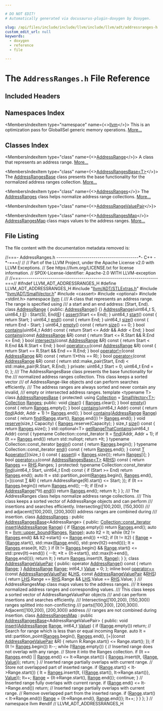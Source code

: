 ```yaml
---

# DO NOT EDIT!
# Automatically generated via docusaurus-plugin-doxygen by Doxygen.

slug: /api/files/include/include/llvm/include/llvm/adt/addressranges-h
custom_edit_url: null
keywords:
  - doxygen
  - reference
  - file

---
```





# The `AddressRanges.h` File Reference

<DoxygenPage pluginConfig={pluginConfig}>



## Included Headers

<IncludesList>
<IncludesListItem
  filePath="llvm/ADT/STLExtras.h"
  permalink="/docs/api/files/include/include/llvm/include/llvm/adt/stlextras-h"
  isLocal="true" />
<IncludesListItem
  filePath="llvm/ADT/SmallVector.h"
  permalink="/docs/api/files/include/include/llvm/include/llvm/adt/smallvector-h"
  isLocal="true" />
<IncludesListItem
  filePath="cassert"
  permalink=""
  isLocal="false" />
<IncludesListItem
  filePath="optional"
  permalink=""
  isLocal="false" />
<IncludesListItem
  filePath="stdint.h"
  permalink=""
  isLocal="false" />
</IncludesList>

## Namespaces Index

<MembersIndex>

<MembersIndexItem
  type="namespace"
  name={<><a href="/docs/api/namespaces/llvm">llvm</a></>}>
This is an optimization pass for GlobalISel generic memory operations. <a href="/docs/api/namespaces/llvm/#details">More...</a>
</MembersIndexItem>

</MembersIndex>

## Classes Index

<MembersIndex>

<MembersIndexItem
  type="class"
  name={<><a href="/docs/api/classes/llvm/addressrange">AddressRange</a></>}>
A class that represents an address range. <a href="/docs/api/classes/llvm/addressrange/#details">More...</a>
</MembersIndexItem>

<MembersIndexItem
  type="class"
  name={<><a href="/docs/api/classes/llvm/addressrangesbase">AddressRangesBase&lt;T&gt;</a></>}>
The <a href="/docs/api/classes/llvm/addressrangesbase">AddressRangesBase</a> class presents the base functionality for the normalized address ranges collection. <a href="/docs/api/classes/llvm/addressrangesbase/#details">More...</a>
</MembersIndexItem>

<MembersIndexItem
  type="class"
  name={<><a href="/docs/api/classes/llvm/addressranges">AddressRanges</a></>}>
The <a href="/docs/api/classes/llvm/addressranges">AddressRanges</a> class helps normalize address range collections. <a href="/docs/api/classes/llvm/addressranges/#details">More...</a>
</MembersIndexItem>

<MembersIndexItem
  type="class"
  name={<><a href="/docs/api/classes/llvm/addressrangevaluepair">AddressRangeValuePair</a></>}>
</MembersIndexItem>

<MembersIndexItem
  type="class"
  name={<><a href="/docs/api/classes/llvm/addressrangesmap">AddressRangesMap</a></>}>
<a href="/docs/api/classes/llvm/addressrangesmap">AddressRangesMap</a> class maps values to the address ranges. <a href="/docs/api/classes/llvm/addressrangesmap/#details">More...</a>
</MembersIndexItem>

</MembersIndex>


## File Listing

The file content with the documentation metadata removed is:

<ProgramListing>

<Link id="l00001" /><CodeLine lineNumber="1"><span class="doxyHighlightComment">//===- AddressRanges.h ------------------------------------------&#42;- C++ -&#42;-===//</span></CodeLine>
<Link id="l00002" /><CodeLine lineNumber="2"><span class="doxyHighlightComment">//</span></CodeLine>
<Link id="l00003" /><CodeLine lineNumber="3"><span class="doxyHighlightComment">// Part of the LLVM Project, under the Apache License v2.0 with LLVM Exceptions.</span></CodeLine>
<Link id="l00004" /><CodeLine lineNumber="4"><span class="doxyHighlightComment">// See https://llvm.org/LICENSE.txt for license information.</span></CodeLine>
<Link id="l00005" /><CodeLine lineNumber="5"><span class="doxyHighlightComment">// SPDX-License-Identifier: Apache-2.0 WITH LLVM-exception</span></CodeLine>
<Link id="l00006" /><CodeLine lineNumber="6"><span class="doxyHighlightComment">//</span></CodeLine>
<Link id="l00007" /><CodeLine lineNumber="7"><span class="doxyHighlightComment">//===----------------------------------------------------------------------===//</span></CodeLine>
<Link id="l00008" /><CodeLine lineNumber="8"></CodeLine>
<Link id="l00009" /><CodeLine lineNumber="9"><span class="doxyHighlightPreprocessor">#ifndef LLVM&#95;ADT&#95;ADDRESSRANGES&#95;H</span></CodeLine>
<Link id="l00010" /><CodeLine lineNumber="10"><span class="doxyHighlightPreprocessor">#define LLVM&#95;ADT&#95;ADDRESSRANGES&#95;H</span></CodeLine>
<Link id="l00011" /><CodeLine lineNumber="11"></CodeLine>
<Link id="l00012" /><CodeLine lineNumber="12"><span class="doxyHighlightPreprocessor">#include &quot;<a href="/docs/api/files/include/include/llvm/include/llvm/adt/stlextras-h">llvm/ADT/STLExtras.h</a>&quot;</span></CodeLine>
<Link id="l00013" /><CodeLine lineNumber="13"><span class="doxyHighlightPreprocessor">#include &quot;<a href="/docs/api/files/include/include/llvm/include/llvm/adt/smallvector-h">llvm/ADT/SmallVector.h</a>&quot;</span></CodeLine>
<Link id="l00014" /><CodeLine lineNumber="14"><span class="doxyHighlightPreprocessor">#include &lt;cassert&gt;</span></CodeLine>
<Link id="l00015" /><CodeLine lineNumber="15"><span class="doxyHighlightPreprocessor">#include &lt;optional&gt;</span></CodeLine>
<Link id="l00016" /><CodeLine lineNumber="16"><span class="doxyHighlightPreprocessor">#include &lt;stdint.h&gt;</span></CodeLine>
<Link id="l00017" /><CodeLine lineNumber="17"></CodeLine>
<Link id="l00018" /><CodeLine lineNumber="18" lineLink="/docs/api/namespaces/llvm"><span class="doxyHighlightKeyword">namespace </span><span class="doxyHighlight"><a href="/docs/api/namespaces/llvm">llvm</a> &#123;</span></CodeLine>
<Link id="l00019" /><CodeLine lineNumber="19"></CodeLine>
<Link id="l00020" /><CodeLine lineNumber="20"><span class="doxyHighlightComment">/// A class that represents an address range. The range is specified using</span></CodeLine>
<Link id="l00021" /><CodeLine lineNumber="21"><span class="doxyHighlightComment">/// a start and an end address: &#91;Start, End).</span></CodeLine>
<Link id="l00022" /><CodeLine lineNumber="22" lineLink="/docs/api/classes/llvm/addressrange"><span class="doxyHighlightKeyword">class </span><span class="doxyHighlight"><a href="/docs/api/classes/llvm/addressrange/#aa1e793cf0bc671a9c0684e7660886f16">AddressRange</a> &#123;</span></CodeLine>
<Link id="l00023" /><CodeLine lineNumber="23"><span class="doxyHighlightKeyword">public</span><span class="doxyHighlight">:</span></CodeLine>
<Link id="l00024" /><CodeLine lineNumber="24" lineLink="/docs/api/classes/llvm/addressrange/#aa1e793cf0bc671a9c0684e7660886f16"><span class="doxyHighlight">  <a href="/docs/api/classes/llvm/addressrange/#aa1e793cf0bc671a9c0684e7660886f16">AddressRange</a>() &#123;&#125;</span></CodeLine>
<Link id="l00025" /><CodeLine lineNumber="25" lineLink="/docs/api/classes/llvm/addressrange/#a36a669ae9c2ca03798f636416ca40058"><span class="doxyHighlight">  <a href="/docs/api/classes/llvm/addressrange/#a36a669ae9c2ca03798f636416ca40058">AddressRange</a>(uint64&#95;t S, uint64&#95;t <a href="/docs/api/files/lib/lib/ir/builtingcs-cpp/#abb2b3a60ccc38a28239e19a1646e0c8a">E</a>) : Start(S), End(<a href="/docs/api/files/lib/lib/ir/builtingcs-cpp/#abb2b3a60ccc38a28239e19a1646e0c8a">E</a>) &#123;</span></CodeLine>
<Link id="l00026" /><CodeLine lineNumber="26"><span class="doxyHighlight">    <a href="/docs/api/files/lib/lib/target/lib/target/amdgpu/silowercontrolflow-cpp/#a4868c5d81c5ccc98c47aeab6244346a0">assert</a>(Start &lt;= End);</span></CodeLine>
<Link id="l00027" /><CodeLine lineNumber="27"><span class="doxyHighlight">  &#125;</span></CodeLine>
<Link id="l00028" /><CodeLine lineNumber="28" lineLink="/docs/api/classes/llvm/addressrange/#a37ab39927de3ceda2cd6766243b516b9"><span class="doxyHighlight">  uint64&#95;t <a href="/docs/api/classes/llvm/addressrange/#a37ab39927de3ceda2cd6766243b516b9">start</a>()</span><span class="doxyHighlightKeyword"> const </span><span class="doxyHighlight">&#123; </span><span class="doxyHighlightKeywordFlow">return</span><span class="doxyHighlight"> Start; &#125;</span></CodeLine>
<Link id="l00029" /><CodeLine lineNumber="29" lineLink="/docs/api/classes/llvm/addressrange/#a8569782fc5fce87556b3761438d990d9"><span class="doxyHighlight">  uint64&#95;t <a href="/docs/api/classes/llvm/addressrange/#a8569782fc5fce87556b3761438d990d9">end</a>()</span><span class="doxyHighlightKeyword"> const </span><span class="doxyHighlight">&#123; </span><span class="doxyHighlightKeywordFlow">return</span><span class="doxyHighlight"> End; &#125;</span></CodeLine>
<Link id="l00030" /><CodeLine lineNumber="30" lineLink="/docs/api/classes/llvm/addressrange/#afe148fdaacb37330c6cfb734abbf610a"><span class="doxyHighlight">  uint64&#95;t <a href="/docs/api/classes/llvm/addressrange/#afe148fdaacb37330c6cfb734abbf610a">size</a>()</span><span class="doxyHighlightKeyword"> const </span><span class="doxyHighlight">&#123; </span><span class="doxyHighlightKeywordFlow">return</span><span class="doxyHighlight"> End - Start; &#125;</span></CodeLine>
<Link id="l00031" /><CodeLine lineNumber="31" lineLink="/docs/api/classes/llvm/addressrange/#a77c8a74e8893a8b1492978f612e2acf6"><span class="doxyHighlight">  uint64&#95;t <a href="/docs/api/classes/llvm/addressrange/#a77c8a74e8893a8b1492978f612e2acf6">empty</a>()</span><span class="doxyHighlightKeyword"> const </span><span class="doxyHighlight">&#123; </span><span class="doxyHighlightKeywordFlow">return</span><span class="doxyHighlight"> <a href="/docs/api/classes/llvm/addressrange/#afe148fdaacb37330c6cfb734abbf610a">size</a>() == 0; &#125;</span></CodeLine>
<Link id="l00032" /><CodeLine lineNumber="32" lineLink="/docs/api/classes/llvm/addressrange/#accce80061bb85f65b4223c49d91216a0"><span class="doxyHighlight">  </span><span class="doxyHighlightKeywordType">bool</span><span class="doxyHighlight"> <a href="/docs/api/classes/llvm/addressrange/#accce80061bb85f65b4223c49d91216a0">contains</a>(uint64&#95;t Addr)</span><span class="doxyHighlightKeyword"> const </span><span class="doxyHighlight">&#123; </span><span class="doxyHighlightKeywordFlow">return</span><span class="doxyHighlight"> Start &lt;= Addr &amp;&amp; Addr &lt; End; &#125;</span></CodeLine>
<Link id="l00033" /><CodeLine lineNumber="33" lineLink="/docs/api/classes/llvm/addressrange/#a95a8d92d0624d42d9682525b0adaaa50"><span class="doxyHighlight">  </span><span class="doxyHighlightKeywordType">bool</span><span class="doxyHighlight"> <a href="/docs/api/classes/llvm/addressrange/#a95a8d92d0624d42d9682525b0adaaa50">contains</a>(</span><span class="doxyHighlightKeyword">const</span><span class="doxyHighlight"> <a href="/docs/api/classes/llvm/addressrange/#aa1e793cf0bc671a9c0684e7660886f16">AddressRange</a> &amp;R)</span><span class="doxyHighlightKeyword"> const </span><span class="doxyHighlight">&#123;</span></CodeLine>
<Link id="l00034" /><CodeLine lineNumber="34"><span class="doxyHighlight">    </span><span class="doxyHighlightKeywordFlow">return</span><span class="doxyHighlight"> Start &lt;= R.Start &amp;&amp; R.End &lt;= End;</span></CodeLine>
<Link id="l00035" /><CodeLine lineNumber="35"><span class="doxyHighlight">  &#125;</span></CodeLine>
<Link id="l00036" /><CodeLine lineNumber="36" lineLink="/docs/api/classes/llvm/addressrange/#a978098dc4eb29f90b3e9cbbf09d2c42a"><span class="doxyHighlight">  </span><span class="doxyHighlightKeywordType">bool</span><span class="doxyHighlight"> <a href="/docs/api/classes/llvm/addressrange/#a978098dc4eb29f90b3e9cbbf09d2c42a">intersects</a>(</span><span class="doxyHighlightKeyword">const</span><span class="doxyHighlight"> <a href="/docs/api/classes/llvm/addressrange/#aa1e793cf0bc671a9c0684e7660886f16">AddressRange</a> &amp;R)</span><span class="doxyHighlightKeyword"> const </span><span class="doxyHighlight">&#123;</span></CodeLine>
<Link id="l00037" /><CodeLine lineNumber="37"><span class="doxyHighlight">    </span><span class="doxyHighlightKeywordFlow">return</span><span class="doxyHighlight"> Start &lt; R.End &amp;&amp; R.Start &lt; End;</span></CodeLine>
<Link id="l00038" /><CodeLine lineNumber="38"><span class="doxyHighlight">  &#125;</span></CodeLine>
<Link id="l00039" /><CodeLine lineNumber="39" lineLink="/docs/api/classes/llvm/addressrange/#aedc89b8d56cebe945e12dd0564f31d9a"><span class="doxyHighlight">  </span><span class="doxyHighlightKeywordType">bool</span><span class="doxyHighlight"> <a href="/docs/api/classes/llvm/addressrange/#aedc89b8d56cebe945e12dd0564f31d9a">operator==</a>(</span><span class="doxyHighlightKeyword">const</span><span class="doxyHighlight"> <a href="/docs/api/classes/llvm/addressrange/#aa1e793cf0bc671a9c0684e7660886f16">AddressRange</a> &amp;R)</span><span class="doxyHighlightKeyword"> const </span><span class="doxyHighlight">&#123;</span></CodeLine>
<Link id="l00040" /><CodeLine lineNumber="40"><span class="doxyHighlight">    </span><span class="doxyHighlightKeywordFlow">return</span><span class="doxyHighlight"> Start == R.Start &amp;&amp; End == R.End;</span></CodeLine>
<Link id="l00041" /><CodeLine lineNumber="41"><span class="doxyHighlight">  &#125;</span></CodeLine>
<Link id="l00042" /><CodeLine lineNumber="42" lineLink="/docs/api/classes/llvm/addressrange/#a9e12fe66be743377bdbe6f2f0fbd45f7"><span class="doxyHighlight">  </span><span class="doxyHighlightKeywordType">bool</span><span class="doxyHighlight"> <a href="/docs/api/classes/llvm/addressrange/#a9e12fe66be743377bdbe6f2f0fbd45f7">operator!=</a>(</span><span class="doxyHighlightKeyword">const</span><span class="doxyHighlight"> <a href="/docs/api/classes/llvm/addressrange/#aa1e793cf0bc671a9c0684e7660886f16">AddressRange</a> &amp;R)</span><span class="doxyHighlightKeyword"> const </span><span class="doxyHighlight">&#123; </span><span class="doxyHighlightKeywordFlow">return</span><span class="doxyHighlight"> !(&#42;</span><span class="doxyHighlightKeyword">this</span><span class="doxyHighlight"> == R); &#125;</span></CodeLine>
<Link id="l00043" /><CodeLine lineNumber="43" lineLink="/docs/api/classes/llvm/addressrange/#a5ab62757af8f929a1b5a08f82db6eb7b"><span class="doxyHighlight">  </span><span class="doxyHighlightKeywordType">bool</span><span class="doxyHighlight"> <a href="/docs/api/classes/llvm/addressrange/#a5ab62757af8f929a1b5a08f82db6eb7b">operator&lt;</a>(</span><span class="doxyHighlightKeyword">const</span><span class="doxyHighlight"> <a href="/docs/api/classes/llvm/addressrange/#aa1e793cf0bc671a9c0684e7660886f16">AddressRange</a> &amp;R)</span><span class="doxyHighlightKeyword"> const </span><span class="doxyHighlight">&#123;</span></CodeLine>
<Link id="l00044" /><CodeLine lineNumber="44"><span class="doxyHighlight">    </span><span class="doxyHighlightKeywordFlow">return</span><span class="doxyHighlight"> std::make&#95;pair(Start, End) &lt; std::make&#95;pair(R.Start, R.End);</span></CodeLine>
<Link id="l00045" /><CodeLine lineNumber="45"><span class="doxyHighlight">  &#125;</span></CodeLine>
<Link id="l00046" /><CodeLine lineNumber="46"></CodeLine>
<Link id="l00047" /><CodeLine lineNumber="47"><span class="doxyHighlightKeyword">private</span><span class="doxyHighlight">:</span></CodeLine>
<Link id="l00048" /><CodeLine lineNumber="48"><span class="doxyHighlight">  uint64&#95;t Start = 0;</span></CodeLine>
<Link id="l00049" /><CodeLine lineNumber="49"><span class="doxyHighlight">  uint64&#95;t End = 0;</span></CodeLine>
<Link id="l00050" /><CodeLine lineNumber="50"><span class="doxyHighlight">&#125;;</span></CodeLine>
<Link id="l00051" /><CodeLine lineNumber="51"></CodeLine>
<Link id="l00052" /><CodeLine lineNumber="52"><span class="doxyHighlightComment">/// The AddressRangesBase class presents the base functionality for the</span></CodeLine>
<Link id="l00053" /><CodeLine lineNumber="53"><span class="doxyHighlightComment">/// normalized address ranges collection. This class keeps a sorted vector</span></CodeLine>
<Link id="l00054" /><CodeLine lineNumber="54"><span class="doxyHighlightComment">/// of AddressRange-like objects and can perform searches efficiently.</span></CodeLine>
<Link id="l00055" /><CodeLine lineNumber="55"><span class="doxyHighlightComment">/// The address ranges are always sorted and never contain any invalid,</span></CodeLine>
<Link id="l00056" /><CodeLine lineNumber="56"><span class="doxyHighlightComment">/// empty or intersected address ranges.</span></CodeLine>
<Link id="l00057" /><CodeLine lineNumber="57"></CodeLine>
<Link id="l00058" /><CodeLine lineNumber="58" lineLink="/docs/api/classes/llvm/addressrangesbase"><span class="doxyHighlightKeyword">template</span><span class="doxyHighlight"> &lt;</span><span class="doxyHighlightKeyword">typename</span><span class="doxyHighlight"> T&gt; </span><span class="doxyHighlightKeyword">class </span><span class="doxyHighlight"><a href="/docs/api/classes/llvm/addressrangesbase">AddressRangesBase</a> &#123;</span></CodeLine>
<Link id="l00059" /><CodeLine lineNumber="59"><span class="doxyHighlightKeyword">protected</span><span class="doxyHighlight">:</span></CodeLine>
<Link id="l00060" /><CodeLine lineNumber="60" lineLink="/docs/api/classes/llvm/addressrangesbase/#a6fb3cf5477e75da6c988fa87c5a92b4c"><span class="doxyHighlight">  </span><span class="doxyHighlightKeyword">using </span><span class="doxyHighlight"><a href="/docs/api/classes/llvm/addressrangesbase/#a6fb3cf5477e75da6c988fa87c5a92b4c">Collection</a> = <a href="/docs/api/classes/llvm/smallvector">SmallVector&lt;T&gt;</a>;</span></CodeLine>
<Link id="l00061" /><CodeLine lineNumber="61" lineLink="/docs/api/classes/llvm/addressrangesbase/#a684c16e5f330278b24651bdd96ae172f"><span class="doxyHighlight">  <a href="/docs/api/classes/llvm/addressrangesbase/#a6fb3cf5477e75da6c988fa87c5a92b4c">Collection</a> <a href="/docs/api/classes/llvm/addressrangesbase/#a684c16e5f330278b24651bdd96ae172f">Ranges</a>;</span></CodeLine>
<Link id="l00062" /><CodeLine lineNumber="62"></CodeLine>
<Link id="l00063" /><CodeLine lineNumber="63"><span class="doxyHighlightKeyword">public</span><span class="doxyHighlight">:</span></CodeLine>
<Link id="l00064" /><CodeLine lineNumber="64" lineLink="/docs/api/classes/llvm/addressrangesbase/#a6c2b308fa3c8edb139d87739d5d670a5"><span class="doxyHighlight">  </span><span class="doxyHighlightKeywordType">void</span><span class="doxyHighlight"> <a href="/docs/api/classes/llvm/addressrangesbase/#a6c2b308fa3c8edb139d87739d5d670a5">clear</a>() &#123; <a href="/docs/api/classes/llvm/addressrangesbase/#a684c16e5f330278b24651bdd96ae172f">Ranges</a>.clear(); &#125;</span></CodeLine>
<Link id="l00065" /><CodeLine lineNumber="65" lineLink="/docs/api/classes/llvm/addressrangesbase/#abfc30f77bef6a72f6fc39a3d3d3b9b63"><span class="doxyHighlight">  </span><span class="doxyHighlightKeywordType">bool</span><span class="doxyHighlight"> <a href="/docs/api/classes/llvm/addressrangesbase/#abfc30f77bef6a72f6fc39a3d3d3b9b63">empty</a>()</span><span class="doxyHighlightKeyword"> const </span><span class="doxyHighlight">&#123; </span><span class="doxyHighlightKeywordFlow">return</span><span class="doxyHighlight"> <a href="/docs/api/classes/llvm/addressrangesbase/#a684c16e5f330278b24651bdd96ae172f">Ranges</a>.empty(); &#125;</span></CodeLine>
<Link id="l00066" /><CodeLine lineNumber="66" lineLink="/docs/api/classes/llvm/addressrangesbase/#a3f7dc6877a2e9502fe7c51b9aef7ce6f"><span class="doxyHighlight">  </span><span class="doxyHighlightKeywordType">bool</span><span class="doxyHighlight"> <a href="/docs/api/classes/llvm/addressrangesbase/#a3f7dc6877a2e9502fe7c51b9aef7ce6f">contains</a>(uint64&#95;t Addr)</span><span class="doxyHighlightKeyword"> const </span><span class="doxyHighlight">&#123;</span></CodeLine>
<Link id="l00067" /><CodeLine lineNumber="67"><span class="doxyHighlight">    </span><span class="doxyHighlightKeywordFlow">return</span><span class="doxyHighlight"> <a href="/docs/api/classes/llvm/addressrangesbase/#a76d0d4da8f92c8c423bae6abdbd417bf">find</a>(Addr, Addr + 1) != <a href="/docs/api/classes/llvm/addressrangesbase/#a684c16e5f330278b24651bdd96ae172f">Ranges</a>.end();</span></CodeLine>
<Link id="l00068" /><CodeLine lineNumber="68"><span class="doxyHighlight">  &#125;</span></CodeLine>
<Link id="l00069" /><CodeLine lineNumber="69" lineLink="/docs/api/classes/llvm/addressrangesbase/#ad13ee3edc9e7ee34df1e1eb20cd9ea3b"><span class="doxyHighlight">  </span><span class="doxyHighlightKeywordType">bool</span><span class="doxyHighlight"> <a href="/docs/api/classes/llvm/addressrangesbase/#ad13ee3edc9e7ee34df1e1eb20cd9ea3b">contains</a>(<a href="/docs/api/classes/llvm/addressrange">AddressRange</a> <a href="/docs/api/files/lib/lib/target/lib/target/nvptx/nvvmintrrange-cpp/#a34bd74317e3f04bfc4318c2d1a470877">Range</a>)</span><span class="doxyHighlightKeyword"> const </span><span class="doxyHighlight">&#123;</span></CodeLine>
<Link id="l00070" /><CodeLine lineNumber="70"><span class="doxyHighlight">    </span><span class="doxyHighlightKeywordFlow">return</span><span class="doxyHighlight"> <a href="/docs/api/classes/llvm/addressrangesbase/#a76d0d4da8f92c8c423bae6abdbd417bf">find</a>(<a href="/docs/api/files/lib/lib/target/lib/target/nvptx/nvvmintrrange-cpp/#a34bd74317e3f04bfc4318c2d1a470877">Range</a>.start(), <a href="/docs/api/files/lib/lib/target/lib/target/nvptx/nvvmintrrange-cpp/#a34bd74317e3f04bfc4318c2d1a470877">Range</a>.end()) != <a href="/docs/api/classes/llvm/addressrangesbase/#a684c16e5f330278b24651bdd96ae172f">Ranges</a>.end();</span></CodeLine>
<Link id="l00071" /><CodeLine lineNumber="71"><span class="doxyHighlight">  &#125;</span></CodeLine>
<Link id="l00072" /><CodeLine lineNumber="72" lineLink="/docs/api/classes/llvm/addressrangesbase/#a255e3188ae1aedd31cb9891a8583f6f3"><span class="doxyHighlight">  </span><span class="doxyHighlightKeywordType">void</span><span class="doxyHighlight"> <a href="/docs/api/classes/llvm/addressrangesbase/#a255e3188ae1aedd31cb9891a8583f6f3">reserve</a>(</span><span class="doxyHighlightKeywordType">size&#95;t</span><span class="doxyHighlight"> Capacity) &#123; <a href="/docs/api/classes/llvm/addressrangesbase/#a684c16e5f330278b24651bdd96ae172f">Ranges</a>.reserve(Capacity); &#125;</span></CodeLine>
<Link id="l00073" /><CodeLine lineNumber="73" lineLink="/docs/api/classes/llvm/addressrangesbase/#af2086278ec5619ea74bad03206627f23"><span class="doxyHighlight">  </span><span class="doxyHighlightKeywordType">size&#95;t</span><span class="doxyHighlight"> <a href="/docs/api/classes/llvm/addressrangesbase/#af2086278ec5619ea74bad03206627f23">size</a>()</span><span class="doxyHighlightKeyword"> const </span><span class="doxyHighlight">&#123; </span><span class="doxyHighlightKeywordFlow">return</span><span class="doxyHighlight"> <a href="/docs/api/classes/llvm/addressrangesbase/#a684c16e5f330278b24651bdd96ae172f">Ranges</a>.size(); &#125;</span></CodeLine>
<Link id="l00074" /><CodeLine lineNumber="74"></CodeLine>
<Link id="l00075" /><CodeLine lineNumber="75" lineLink="/docs/api/classes/llvm/addressrangesbase/#a98c9746510478a6bf94369316794e1ea"><span class="doxyHighlight">  std::optional&lt;T&gt; <a href="/docs/api/classes/llvm/addressrangesbase/#a98c9746510478a6bf94369316794e1ea">getRangeThatContains</a>(uint64&#95;t Addr)</span><span class="doxyHighlightKeyword"> const </span><span class="doxyHighlight">&#123;</span></CodeLine>
<Link id="l00076" /><CodeLine lineNumber="76"><span class="doxyHighlight">    </span><span class="doxyHighlightKeyword">typename</span><span class="doxyHighlight"> Collection::const&#95;iterator It = <a href="/docs/api/classes/llvm/addressrangesbase/#a76d0d4da8f92c8c423bae6abdbd417bf">find</a>(Addr, Addr + 1);</span></CodeLine>
<Link id="l00077" /><CodeLine lineNumber="77"><span class="doxyHighlight">    </span><span class="doxyHighlightKeywordFlow">if</span><span class="doxyHighlight"> (It == <a href="/docs/api/classes/llvm/addressrangesbase/#a684c16e5f330278b24651bdd96ae172f">Ranges</a>.end())</span></CodeLine>
<Link id="l00078" /><CodeLine lineNumber="78"><span class="doxyHighlight">      </span><span class="doxyHighlightKeywordFlow">return</span><span class="doxyHighlight"> std::nullopt;</span></CodeLine>
<Link id="l00079" /><CodeLine lineNumber="79"></CodeLine>
<Link id="l00080" /><CodeLine lineNumber="80"><span class="doxyHighlight">    </span><span class="doxyHighlightKeywordFlow">return</span><span class="doxyHighlight"> &#42;It;</span></CodeLine>
<Link id="l00081" /><CodeLine lineNumber="81"><span class="doxyHighlight">  &#125;</span></CodeLine>
<Link id="l00082" /><CodeLine lineNumber="82"></CodeLine>
<Link id="l00083" /><CodeLine lineNumber="83" lineLink="/docs/api/classes/llvm/addressrangesbase/#ae192c3957dce8b86e3e9c881b04426ee"><span class="doxyHighlight">  </span><span class="doxyHighlightKeyword">typename</span><span class="doxyHighlight"> Collection::const&#95;iterator <a href="/docs/api/classes/llvm/addressrangesbase/#ae192c3957dce8b86e3e9c881b04426ee">begin</a>()</span><span class="doxyHighlightKeyword"> const </span><span class="doxyHighlight">&#123; </span><span class="doxyHighlightKeywordFlow">return</span><span class="doxyHighlight"> <a href="/docs/api/classes/llvm/addressrangesbase/#a684c16e5f330278b24651bdd96ae172f">Ranges</a>.begin(); &#125;</span></CodeLine>
<Link id="l00084" /><CodeLine lineNumber="84" lineLink="/docs/api/classes/llvm/addressrangesbase/#adf932d4ddadfde5194bf775efa1348f4"><span class="doxyHighlight">  </span><span class="doxyHighlightKeyword">typename</span><span class="doxyHighlight"> Collection::const&#95;iterator <a href="/docs/api/classes/llvm/addressrangesbase/#adf932d4ddadfde5194bf775efa1348f4">end</a>()</span><span class="doxyHighlightKeyword"> const </span><span class="doxyHighlight">&#123; </span><span class="doxyHighlightKeywordFlow">return</span><span class="doxyHighlight"> <a href="/docs/api/classes/llvm/addressrangesbase/#a684c16e5f330278b24651bdd96ae172f">Ranges</a>.end(); &#125;</span></CodeLine>
<Link id="l00085" /><CodeLine lineNumber="85"></CodeLine>
<Link id="l00086" /><CodeLine lineNumber="86" lineLink="/docs/api/classes/llvm/addressrangesbase/#a10709aea3866b9af3b946e3b0f2cd756"><span class="doxyHighlight">  </span><span class="doxyHighlightKeyword">const</span><span class="doxyHighlight"> <a href="/docs/api/files/lib/lib/target/lib/target/mips/mips16isellowering-cpp/#a0acb682b8260ab1c60b918599864e2e5">T</a> &amp;<a href="/docs/api/classes/llvm/addressrangesbase/#a10709aea3866b9af3b946e3b0f2cd756">operator&#91;&#93;</a>(</span><span class="doxyHighlightKeywordType">size&#95;t</span><span class="doxyHighlight"> i)</span><span class="doxyHighlightKeyword"> const </span><span class="doxyHighlight">&#123;</span></CodeLine>
<Link id="l00087" /><CodeLine lineNumber="87"><span class="doxyHighlight">    <a href="/docs/api/files/lib/lib/target/lib/target/amdgpu/silowercontrolflow-cpp/#a4868c5d81c5ccc98c47aeab6244346a0">assert</a>(i &lt; <a href="/docs/api/classes/llvm/addressrangesbase/#a684c16e5f330278b24651bdd96ae172f">Ranges</a>.size());</span></CodeLine>
<Link id="l00088" /><CodeLine lineNumber="88"><span class="doxyHighlight">    </span><span class="doxyHighlightKeywordFlow">return</span><span class="doxyHighlight"> <a href="/docs/api/classes/llvm/addressrangesbase/#a684c16e5f330278b24651bdd96ae172f">Ranges</a>&#91;i&#93;;</span></CodeLine>
<Link id="l00089" /><CodeLine lineNumber="89"><span class="doxyHighlight">  &#125;</span></CodeLine>
<Link id="l00090" /><CodeLine lineNumber="90"></CodeLine>
<Link id="l00091" /><CodeLine lineNumber="91" lineLink="/docs/api/classes/llvm/addressrangesbase/#a63192c0006519daa36a88936986ffd75"><span class="doxyHighlight">  </span><span class="doxyHighlightKeywordType">bool</span><span class="doxyHighlight"> <a href="/docs/api/classes/llvm/addressrangesbase/#a63192c0006519daa36a88936986ffd75">operator==</a>(</span><span class="doxyHighlightKeyword">const</span><span class="doxyHighlight"> <a href="/docs/api/classes/llvm/addressrangesbase">AddressRangesBase&lt;T&gt;</a> &amp;<a href="/docs/api/files/lib/lib/target/lib/target/x86/x86partialreduction-cpp/#a87b8bfbbe9d8f7146d7f20a5fb42efd0">RHS</a>)</span><span class="doxyHighlightKeyword"> const </span><span class="doxyHighlight">&#123;</span></CodeLine>
<Link id="l00092" /><CodeLine lineNumber="92"><span class="doxyHighlight">    </span><span class="doxyHighlightKeywordFlow">return</span><span class="doxyHighlight"> <a href="/docs/api/classes/llvm/addressrangesbase/#a684c16e5f330278b24651bdd96ae172f">Ranges</a> == <a href="/docs/api/files/lib/lib/target/lib/target/x86/x86partialreduction-cpp/#a87b8bfbbe9d8f7146d7f20a5fb42efd0">RHS</a>.Ranges;</span></CodeLine>
<Link id="l00093" /><CodeLine lineNumber="93"><span class="doxyHighlight">  &#125;</span></CodeLine>
<Link id="l00094" /><CodeLine lineNumber="94"></CodeLine>
<Link id="l00095" /><CodeLine lineNumber="95"><span class="doxyHighlightKeyword">protected</span><span class="doxyHighlight">:</span></CodeLine>
<Link id="l00096" /><CodeLine lineNumber="96" lineLink="/docs/api/classes/llvm/addressrangesbase/#a76d0d4da8f92c8c423bae6abdbd417bf"><span class="doxyHighlight">  </span><span class="doxyHighlightKeyword">typename</span><span class="doxyHighlight"> Collection::const&#95;iterator <a href="/docs/api/classes/llvm/addressrangesbase/#a76d0d4da8f92c8c423bae6abdbd417bf">find</a>(uint64&#95;t Start, uint64&#95;t End)</span><span class="doxyHighlightKeyword"> const </span><span class="doxyHighlight">&#123;</span></CodeLine>
<Link id="l00097" /><CodeLine lineNumber="97"><span class="doxyHighlight">    </span><span class="doxyHighlightKeywordFlow">if</span><span class="doxyHighlight"> (Start &gt;= End)</span></CodeLine>
<Link id="l00098" /><CodeLine lineNumber="98"><span class="doxyHighlight">      </span><span class="doxyHighlightKeywordFlow">return</span><span class="doxyHighlight"> <a href="/docs/api/classes/llvm/addressrangesbase/#a684c16e5f330278b24651bdd96ae172f">Ranges</a>.end();</span></CodeLine>
<Link id="l00099" /><CodeLine lineNumber="99"></CodeLine>
<Link id="l00100" /><CodeLine lineNumber="100"><span class="doxyHighlight">    </span><span class="doxyHighlightKeyword">auto</span><span class="doxyHighlight"> It =</span></CodeLine>
<Link id="l00101" /><CodeLine lineNumber="101"><span class="doxyHighlight">        std::partition&#95;point(<a href="/docs/api/classes/llvm/addressrangesbase/#a684c16e5f330278b24651bdd96ae172f">Ranges</a>.begin(), <a href="/docs/api/classes/llvm/addressrangesbase/#a684c16e5f330278b24651bdd96ae172f">Ranges</a>.end(), &#91;=&#93;(</span><span class="doxyHighlightKeyword">const</span><span class="doxyHighlight"> <a href="/docs/api/files/lib/lib/target/lib/target/mips/mips16isellowering-cpp/#a0acb682b8260ab1c60b918599864e2e5">T</a> &amp;R) &#123;</span></CodeLine>
<Link id="l00102" /><CodeLine lineNumber="102"><span class="doxyHighlight">          return AddressRange(R).start() &lt;= Start;</span></CodeLine>
<Link id="l00103" /><CodeLine lineNumber="103"><span class="doxyHighlight">        &#125;);</span></CodeLine>
<Link id="l00104" /><CodeLine lineNumber="104"></CodeLine>
<Link id="l00105" /><CodeLine lineNumber="105"><span class="doxyHighlight">    </span><span class="doxyHighlightKeywordFlow">if</span><span class="doxyHighlight"> (It == <a href="/docs/api/classes/llvm/addressrangesbase/#a684c16e5f330278b24651bdd96ae172f">Ranges</a>.begin())</span></CodeLine>
<Link id="l00106" /><CodeLine lineNumber="106"><span class="doxyHighlight">      </span><span class="doxyHighlightKeywordFlow">return</span><span class="doxyHighlight"> <a href="/docs/api/classes/llvm/addressrangesbase/#a684c16e5f330278b24651bdd96ae172f">Ranges</a>.end();</span></CodeLine>
<Link id="l00107" /><CodeLine lineNumber="107"></CodeLine>
<Link id="l00108" /><CodeLine lineNumber="108"><span class="doxyHighlight">    --It;</span></CodeLine>
<Link id="l00109" /><CodeLine lineNumber="109"><span class="doxyHighlight">    </span><span class="doxyHighlightKeywordFlow">if</span><span class="doxyHighlight"> (End &gt; <a href="/docs/api/classes/llvm/addressrange">AddressRange</a>(&#42;It).<a href="/docs/api/classes/llvm/addressrange/#a8569782fc5fce87556b3761438d990d9">end</a>())</span></CodeLine>
<Link id="l00110" /><CodeLine lineNumber="110"><span class="doxyHighlight">      </span><span class="doxyHighlightKeywordFlow">return</span><span class="doxyHighlight"> <a href="/docs/api/classes/llvm/addressrangesbase/#a684c16e5f330278b24651bdd96ae172f">Ranges</a>.end();</span></CodeLine>
<Link id="l00111" /><CodeLine lineNumber="111"></CodeLine>
<Link id="l00112" /><CodeLine lineNumber="112"><span class="doxyHighlight">    </span><span class="doxyHighlightKeywordFlow">return</span><span class="doxyHighlight"> It;</span></CodeLine>
<Link id="l00113" /><CodeLine lineNumber="113"><span class="doxyHighlight">  &#125;</span></CodeLine>
<Link id="l00114" /><CodeLine lineNumber="114"><span class="doxyHighlight">&#125;;</span></CodeLine>
<Link id="l00115" /><CodeLine lineNumber="115"></CodeLine>
<Link id="l00116" /><CodeLine lineNumber="116"><span class="doxyHighlightComment">/// The AddressRanges class helps normalize address range collections.</span></CodeLine>
<Link id="l00117" /><CodeLine lineNumber="117"><span class="doxyHighlightComment">/// This class keeps a sorted vector of AddressRange objects and can perform</span></CodeLine>
<Link id="l00118" /><CodeLine lineNumber="118"><span class="doxyHighlightComment">/// insertions and searches efficiently. Intersecting(&#91;100,200), &#91;150,300))</span></CodeLine>
<Link id="l00119" /><CodeLine lineNumber="119"><span class="doxyHighlightComment">/// and adjacent(&#91;100,200), &#91;200,300)) address ranges are combined during</span></CodeLine>
<Link id="l00120" /><CodeLine lineNumber="120"><span class="doxyHighlightComment">/// insertion.</span></CodeLine>
<Link id="l00121" /><CodeLine lineNumber="121" lineLink="/docs/api/classes/llvm/addressranges"><span class="doxyHighlightKeyword">class </span><span class="doxyHighlight"><a href="/docs/api/classes/llvm/addressranges">AddressRanges</a> : </span><span class="doxyHighlightKeyword">public</span><span class="doxyHighlight"> <a href="/docs/api/classes/llvm/addressrangesbase">AddressRangesBase</a>&lt;AddressRange&gt; &#123;</span></CodeLine>
<Link id="l00122" /><CodeLine lineNumber="122"><span class="doxyHighlightKeyword">public</span><span class="doxyHighlight">:</span></CodeLine>
<Link id="l00123" /><CodeLine lineNumber="123" lineLink="/docs/api/classes/llvm/addressranges/#a8762c3c9799f1cf6d3ee0b86f0ceea5d"><span class="doxyHighlight">  <a href="/docs/api/classes/llvm/smallvectorimpl/#a641b0782e0cc309372855bfc19fdfd97">Collection::const&#95;iterator</a> <a href="/docs/api/classes/llvm/addressranges/#a8762c3c9799f1cf6d3ee0b86f0ceea5d">insert</a>(<a href="/docs/api/classes/llvm/addressrange">AddressRange</a> <a href="/docs/api/files/lib/lib/target/lib/target/nvptx/nvvmintrrange-cpp/#a34bd74317e3f04bfc4318c2d1a470877">Range</a>) &#123;</span></CodeLine>
<Link id="l00124" /><CodeLine lineNumber="124"><span class="doxyHighlight">    </span><span class="doxyHighlightKeywordFlow">if</span><span class="doxyHighlight"> (<a href="/docs/api/files/lib/lib/target/lib/target/nvptx/nvvmintrrange-cpp/#a34bd74317e3f04bfc4318c2d1a470877">Range</a>.empty())</span></CodeLine>
<Link id="l00125" /><CodeLine lineNumber="125"><span class="doxyHighlight">      </span><span class="doxyHighlightKeywordFlow">return</span><span class="doxyHighlight"> <a href="/docs/api/classes/llvm/addressrangesbase/#a684c16e5f330278b24651bdd96ae172f">Ranges</a>.end();</span></CodeLine>
<Link id="l00126" /><CodeLine lineNumber="126"></CodeLine>
<Link id="l00127" /><CodeLine lineNumber="127"><span class="doxyHighlight">    </span><span class="doxyHighlightKeyword">auto</span><span class="doxyHighlight"> It = <a href="/docs/api/namespaces/llvm/#a4b7d2ab11554bd10d15b6cb21b2c2787">llvm::upper&#95;bound</a>(<a href="/docs/api/classes/llvm/addressrangesbase/#a684c16e5f330278b24651bdd96ae172f">Ranges</a>, <a href="/docs/api/files/lib/lib/target/lib/target/nvptx/nvvmintrrange-cpp/#a34bd74317e3f04bfc4318c2d1a470877">Range</a>);</span></CodeLine>
<Link id="l00128" /><CodeLine lineNumber="128"><span class="doxyHighlight">    </span><span class="doxyHighlightKeyword">auto</span><span class="doxyHighlight"> It2 = It;</span></CodeLine>
<Link id="l00129" /><CodeLine lineNumber="129"><span class="doxyHighlight">    </span><span class="doxyHighlightKeywordFlow">while</span><span class="doxyHighlight"> (It2 != <a href="/docs/api/classes/llvm/addressrangesbase/#a684c16e5f330278b24651bdd96ae172f">Ranges</a>.end() &amp;&amp; It2-&gt;start() &lt;= <a href="/docs/api/files/lib/lib/target/lib/target/nvptx/nvvmintrrange-cpp/#a34bd74317e3f04bfc4318c2d1a470877">Range</a>.end())</span></CodeLine>
<Link id="l00130" /><CodeLine lineNumber="130"><span class="doxyHighlight">      ++It2;</span></CodeLine>
<Link id="l00131" /><CodeLine lineNumber="131"><span class="doxyHighlight">    </span><span class="doxyHighlightKeywordFlow">if</span><span class="doxyHighlight"> (It != It2) &#123;</span></CodeLine>
<Link id="l00132" /><CodeLine lineNumber="132"><span class="doxyHighlight">      <a href="/docs/api/files/lib/lib/target/lib/target/nvptx/nvvmintrrange-cpp/#a34bd74317e3f04bfc4318c2d1a470877">Range</a> = &#123;<a href="/docs/api/files/lib/lib/target/lib/target/nvptx/nvvmintrrange-cpp/#a34bd74317e3f04bfc4318c2d1a470877">Range</a>.start(), std::max(<a href="/docs/api/files/lib/lib/target/lib/target/nvptx/nvvmintrrange-cpp/#a34bd74317e3f04bfc4318c2d1a470877">Range</a>.end(), std::prev(It2)-&gt;end())&#125;;</span></CodeLine>
<Link id="l00133" /><CodeLine lineNumber="133"><span class="doxyHighlight">      It = <a href="/docs/api/classes/llvm/addressrangesbase/#a684c16e5f330278b24651bdd96ae172f">Ranges</a>.erase(It, It2);</span></CodeLine>
<Link id="l00134" /><CodeLine lineNumber="134"><span class="doxyHighlight">    &#125;</span></CodeLine>
<Link id="l00135" /><CodeLine lineNumber="135"><span class="doxyHighlight">    </span><span class="doxyHighlightKeywordFlow">if</span><span class="doxyHighlight"> (It != <a href="/docs/api/classes/llvm/addressrangesbase/#a684c16e5f330278b24651bdd96ae172f">Ranges</a>.begin() &amp;&amp; <a href="/docs/api/files/lib/lib/target/lib/target/nvptx/nvvmintrrange-cpp/#a34bd74317e3f04bfc4318c2d1a470877">Range</a>.start() &lt;= std::prev(It)-&gt;end()) &#123;</span></CodeLine>
<Link id="l00136" /><CodeLine lineNumber="136"><span class="doxyHighlight">      --It;</span></CodeLine>
<Link id="l00137" /><CodeLine lineNumber="137"><span class="doxyHighlight">      &#42;It = &#123;It-&gt;start(), std::max(It-&gt;end(), <a href="/docs/api/files/lib/lib/target/lib/target/nvptx/nvvmintrrange-cpp/#a34bd74317e3f04bfc4318c2d1a470877">Range</a>.end())&#125;;</span></CodeLine>
<Link id="l00138" /><CodeLine lineNumber="138"><span class="doxyHighlight">      </span><span class="doxyHighlightKeywordFlow">return</span><span class="doxyHighlight"> It;</span></CodeLine>
<Link id="l00139" /><CodeLine lineNumber="139"><span class="doxyHighlight">    &#125;</span></CodeLine>
<Link id="l00140" /><CodeLine lineNumber="140"></CodeLine>
<Link id="l00141" /><CodeLine lineNumber="141"><span class="doxyHighlight">    </span><span class="doxyHighlightKeywordFlow">return</span><span class="doxyHighlight"> <a href="/docs/api/classes/llvm/addressrangesbase/#a684c16e5f330278b24651bdd96ae172f">Ranges</a>.insert(It, <a href="/docs/api/files/lib/lib/target/lib/target/nvptx/nvvmintrrange-cpp/#a34bd74317e3f04bfc4318c2d1a470877">Range</a>);</span></CodeLine>
<Link id="l00142" /><CodeLine lineNumber="142"><span class="doxyHighlight">  &#125;</span></CodeLine>
<Link id="l00143" /><CodeLine lineNumber="143"><span class="doxyHighlight">&#125;;</span></CodeLine>
<Link id="l00144" /><CodeLine lineNumber="144"></CodeLine>
<Link id="l00145" /><CodeLine lineNumber="145" lineLink="/docs/api/classes/llvm/addressrangevaluepair"><span class="doxyHighlightKeyword">class </span><span class="doxyHighlight"><a href="/docs/api/classes/llvm/addressrangevaluepair">AddressRangeValuePair</a> &#123;</span></CodeLine>
<Link id="l00146" /><CodeLine lineNumber="146"><span class="doxyHighlightKeyword">public</span><span class="doxyHighlight">:</span></CodeLine>
<Link id="l00147" /><CodeLine lineNumber="147" lineLink="/docs/api/classes/llvm/addressrangevaluepair/#a8386a40c6d2401e82e3c1e8569c59775"><span class="doxyHighlight">  </span><span class="doxyHighlightKeyword">operator</span><span class="doxyHighlight"> <a href="/docs/api/classes/llvm/addressrange">AddressRange</a>()</span><span class="doxyHighlightKeyword"> const </span><span class="doxyHighlight">&#123; </span><span class="doxyHighlightKeywordFlow">return</span><span class="doxyHighlight"> <a href="/docs/api/classes/llvm/addressrangevaluepair/#a6cdcc6286c690b2798f4d70059917a7c">Range</a>; &#125;</span></CodeLine>
<Link id="l00148" /><CodeLine lineNumber="148"></CodeLine>
<Link id="l00149" /><CodeLine lineNumber="149" lineLink="/docs/api/classes/llvm/addressrangevaluepair/#a6cdcc6286c690b2798f4d70059917a7c"><span class="doxyHighlight">  <a href="/docs/api/classes/llvm/addressrange">AddressRange</a> <a href="/docs/api/classes/llvm/addressrangevaluepair/#a6cdcc6286c690b2798f4d70059917a7c">Range</a>;</span></CodeLine>
<Link id="l00150" /><CodeLine lineNumber="150" lineLink="/docs/api/classes/llvm/addressrangevaluepair/#aa18a3712f095c16064977c48f23ccc50"><span class="doxyHighlight">  int64&#95;t <a href="/docs/api/classes/llvm/addressrangevaluepair/#aa18a3712f095c16064977c48f23ccc50">Value</a> = 0;</span></CodeLine>
<Link id="l00151" /><CodeLine lineNumber="151"><span class="doxyHighlight">&#125;;</span></CodeLine>
<Link id="l00152" /><CodeLine lineNumber="152"></CodeLine>
<Link id="l00153" /><CodeLine lineNumber="153" lineLink="/docs/api/namespaces/llvm/#a4d812a2dd18aa186c164447e20e348e7"><span class="doxyHighlightKeyword">inline</span><span class="doxyHighlight"> </span><span class="doxyHighlightKeywordType">bool</span><span class="doxyHighlight"> <a href="/docs/api/namespaces/llvm/#a4d812a2dd18aa186c164447e20e348e7">operator==</a>(</span><span class="doxyHighlightKeyword">const</span><span class="doxyHighlight"> <a href="/docs/api/classes/llvm/addressrangevaluepair">AddressRangeValuePair</a> &amp;<a href="/docs/api/files/lib/lib/target/lib/target/x86/x86partialreduction-cpp/#a9e1483f7215664a2315c53c3558d9a8d">LHS</a>,</span></CodeLine>
<Link id="l00154" /><CodeLine lineNumber="154"><span class="doxyHighlight">                       </span><span class="doxyHighlightKeyword">const</span><span class="doxyHighlight"> <a href="/docs/api/classes/llvm/addressrangevaluepair">AddressRangeValuePair</a> &amp;<a href="/docs/api/files/lib/lib/target/lib/target/x86/x86partialreduction-cpp/#a87b8bfbbe9d8f7146d7f20a5fb42efd0">RHS</a>) &#123;</span></CodeLine>
<Link id="l00155" /><CodeLine lineNumber="155"><span class="doxyHighlight">  </span><span class="doxyHighlightKeywordFlow">return</span><span class="doxyHighlight"> <a href="/docs/api/files/lib/lib/target/lib/target/x86/x86partialreduction-cpp/#a9e1483f7215664a2315c53c3558d9a8d">LHS</a>.Range == <a href="/docs/api/files/lib/lib/target/lib/target/x86/x86partialreduction-cpp/#a87b8bfbbe9d8f7146d7f20a5fb42efd0">RHS</a>.Range &amp;&amp; <a href="/docs/api/files/lib/lib/target/lib/target/x86/x86partialreduction-cpp/#a9e1483f7215664a2315c53c3558d9a8d">LHS</a>.Value == <a href="/docs/api/files/lib/lib/target/lib/target/x86/x86partialreduction-cpp/#a87b8bfbbe9d8f7146d7f20a5fb42efd0">RHS</a>.Value;</span></CodeLine>
<Link id="l00156" /><CodeLine lineNumber="156"><span class="doxyHighlight">&#125;</span></CodeLine>
<Link id="l00157" /><CodeLine lineNumber="157"></CodeLine>
<Link id="l00158" /><CodeLine lineNumber="158"><span class="doxyHighlightComment">/// AddressRangesMap class maps values to the address ranges.</span></CodeLine>
<Link id="l00159" /><CodeLine lineNumber="159"><span class="doxyHighlightComment">/// It keeps normalized address ranges and corresponding values.</span></CodeLine>
<Link id="l00160" /><CodeLine lineNumber="160"><span class="doxyHighlightComment">/// This class keeps a sorted vector of AddressRangeValuePair objects</span></CodeLine>
<Link id="l00161" /><CodeLine lineNumber="161"><span class="doxyHighlightComment">/// and can perform insertions and searches efficiently.</span></CodeLine>
<Link id="l00162" /><CodeLine lineNumber="162"><span class="doxyHighlightComment">/// Intersecting(&#91;100,200), &#91;150,300)) ranges splitted into non-conflicting</span></CodeLine>
<Link id="l00163" /><CodeLine lineNumber="163"><span class="doxyHighlightComment">/// parts(&#91;100,200), &#91;200,300)). Adjacent(&#91;100,200), &#91;200,300)) address</span></CodeLine>
<Link id="l00164" /><CodeLine lineNumber="164"><span class="doxyHighlightComment">/// ranges are not combined during insertion.</span></CodeLine>
<Link id="l00165" /><CodeLine lineNumber="165" lineLink="/docs/api/classes/llvm/addressrangesmap"><span class="doxyHighlightKeyword">class </span><span class="doxyHighlight"><a href="/docs/api/classes/llvm/addressrangesmap">AddressRangesMap</a> : </span><span class="doxyHighlightKeyword">public</span><span class="doxyHighlight"> <a href="/docs/api/classes/llvm/addressrangesbase">AddressRangesBase</a>&lt;AddressRangeValuePair&gt; &#123;</span></CodeLine>
<Link id="l00166" /><CodeLine lineNumber="166"><span class="doxyHighlightKeyword">public</span><span class="doxyHighlight">:</span></CodeLine>
<Link id="l00167" /><CodeLine lineNumber="167" lineLink="/docs/api/classes/llvm/addressrangesmap/#a94b4c5f0709d739fb1fe98712618afe6"><span class="doxyHighlight">  </span><span class="doxyHighlightKeywordType">void</span><span class="doxyHighlight"> <a href="/docs/api/classes/llvm/addressrangesmap/#a94b4c5f0709d739fb1fe98712618afe6">insert</a>(<a href="/docs/api/classes/llvm/addressrange">AddressRange</a> <a href="/docs/api/files/lib/lib/target/lib/target/nvptx/nvvmintrrange-cpp/#a34bd74317e3f04bfc4318c2d1a470877">Range</a>, int64&#95;t <a href="/docs/api/classes/llvm/value">Value</a>) &#123;</span></CodeLine>
<Link id="l00168" /><CodeLine lineNumber="168"><span class="doxyHighlight">    </span><span class="doxyHighlightKeywordFlow">if</span><span class="doxyHighlight"> (<a href="/docs/api/files/lib/lib/target/lib/target/nvptx/nvvmintrrange-cpp/#a34bd74317e3f04bfc4318c2d1a470877">Range</a>.empty())</span></CodeLine>
<Link id="l00169" /><CodeLine lineNumber="169"><span class="doxyHighlight">      </span><span class="doxyHighlightKeywordFlow">return</span><span class="doxyHighlight">;</span></CodeLine>
<Link id="l00170" /><CodeLine lineNumber="170"></CodeLine>
<Link id="l00171" /><CodeLine lineNumber="171"><span class="doxyHighlight">    </span><span class="doxyHighlightComment">// Search for range which is less than or equal incoming Range.</span></CodeLine>
<Link id="l00172" /><CodeLine lineNumber="172"><span class="doxyHighlight">    </span><span class="doxyHighlightKeyword">auto</span><span class="doxyHighlight"> It = std::partition&#95;point(<a href="/docs/api/classes/llvm/addressrangesbase/#a684c16e5f330278b24651bdd96ae172f">Ranges</a>.begin(), <a href="/docs/api/classes/llvm/addressrangesbase/#a684c16e5f330278b24651bdd96ae172f">Ranges</a>.end(),</span></CodeLine>
<Link id="l00173" /><CodeLine lineNumber="173"><span class="doxyHighlight">                                   &#91;=&#93;(</span><span class="doxyHighlightKeyword">const</span><span class="doxyHighlight"> <a href="/docs/api/classes/llvm/addressrangevaluepair">AddressRangeValuePair</a> &amp;R) &#123;</span></CodeLine>
<Link id="l00174" /><CodeLine lineNumber="174"><span class="doxyHighlight">                                     return R.Range.start() &lt;= Range.start();</span></CodeLine>
<Link id="l00175" /><CodeLine lineNumber="175"><span class="doxyHighlight">                                   &#125;);</span></CodeLine>
<Link id="l00176" /><CodeLine lineNumber="176"></CodeLine>
<Link id="l00177" /><CodeLine lineNumber="177"><span class="doxyHighlight">    </span><span class="doxyHighlightKeywordFlow">if</span><span class="doxyHighlight"> (It != <a href="/docs/api/classes/llvm/addressrangesbase/#a684c16e5f330278b24651bdd96ae172f">Ranges</a>.begin())</span></CodeLine>
<Link id="l00178" /><CodeLine lineNumber="178"><span class="doxyHighlight">      It--;</span></CodeLine>
<Link id="l00179" /><CodeLine lineNumber="179"></CodeLine>
<Link id="l00180" /><CodeLine lineNumber="180"><span class="doxyHighlight">    </span><span class="doxyHighlightKeywordFlow">while</span><span class="doxyHighlight"> (!<a href="/docs/api/files/lib/lib/target/lib/target/nvptx/nvvmintrrange-cpp/#a34bd74317e3f04bfc4318c2d1a470877">Range</a>.empty()) &#123;</span></CodeLine>
<Link id="l00181" /><CodeLine lineNumber="181"><span class="doxyHighlight">      </span><span class="doxyHighlightComment">// Inserted range does not overlap with any range.</span></CodeLine>
<Link id="l00182" /><CodeLine lineNumber="182"><span class="doxyHighlight">      </span><span class="doxyHighlightComment">// Store it into the Ranges collection.</span></CodeLine>
<Link id="l00183" /><CodeLine lineNumber="183"><span class="doxyHighlight">      </span><span class="doxyHighlightKeywordFlow">if</span><span class="doxyHighlight"> (It == <a href="/docs/api/classes/llvm/addressrangesbase/#a684c16e5f330278b24651bdd96ae172f">Ranges</a>.end() || <a href="/docs/api/files/lib/lib/target/lib/target/nvptx/nvvmintrrange-cpp/#a34bd74317e3f04bfc4318c2d1a470877">Range</a>.end() &lt;= It-&gt;Range.start()) &#123;</span></CodeLine>
<Link id="l00184" /><CodeLine lineNumber="184"><span class="doxyHighlight">        <a href="/docs/api/classes/llvm/addressrangesbase/#a684c16e5f330278b24651bdd96ae172f">Ranges</a>.insert(It, &#123;<a href="/docs/api/files/lib/lib/target/lib/target/nvptx/nvvmintrrange-cpp/#a34bd74317e3f04bfc4318c2d1a470877">Range</a>, <a href="/docs/api/classes/llvm/value">Value</a>&#125;);</span></CodeLine>
<Link id="l00185" /><CodeLine lineNumber="185"><span class="doxyHighlight">        </span><span class="doxyHighlightKeywordFlow">return</span><span class="doxyHighlight">;</span></CodeLine>
<Link id="l00186" /><CodeLine lineNumber="186"><span class="doxyHighlight">      &#125;</span></CodeLine>
<Link id="l00187" /><CodeLine lineNumber="187"></CodeLine>
<Link id="l00188" /><CodeLine lineNumber="188"><span class="doxyHighlight">      </span><span class="doxyHighlightComment">// Inserted range partially overlaps with current range.</span></CodeLine>
<Link id="l00189" /><CodeLine lineNumber="189"><span class="doxyHighlight">      </span><span class="doxyHighlightComment">// Store not overlapped part of inserted range.</span></CodeLine>
<Link id="l00190" /><CodeLine lineNumber="190"><span class="doxyHighlight">      </span><span class="doxyHighlightKeywordFlow">if</span><span class="doxyHighlight"> (<a href="/docs/api/files/lib/lib/target/lib/target/nvptx/nvvmintrrange-cpp/#a34bd74317e3f04bfc4318c2d1a470877">Range</a>.start() &lt; It-&gt;Range.start()) &#123;</span></CodeLine>
<Link id="l00191" /><CodeLine lineNumber="191"><span class="doxyHighlight">        It = <a href="/docs/api/classes/llvm/addressrangesbase/#a684c16e5f330278b24651bdd96ae172f">Ranges</a>.insert(It, &#123;&#123;<a href="/docs/api/files/lib/lib/target/lib/target/nvptx/nvvmintrrange-cpp/#a34bd74317e3f04bfc4318c2d1a470877">Range</a>.start(), It-&gt;Range.start()&#125;, <a href="/docs/api/classes/llvm/value">Value</a>&#125;);</span></CodeLine>
<Link id="l00192" /><CodeLine lineNumber="192"><span class="doxyHighlight">        It++;</span></CodeLine>
<Link id="l00193" /><CodeLine lineNumber="193"><span class="doxyHighlight">        <a href="/docs/api/files/lib/lib/target/lib/target/nvptx/nvvmintrrange-cpp/#a34bd74317e3f04bfc4318c2d1a470877">Range</a> = &#123;It-&gt;Range.start(), <a href="/docs/api/files/lib/lib/target/lib/target/nvptx/nvvmintrrange-cpp/#a34bd74317e3f04bfc4318c2d1a470877">Range</a>.end()&#125;;</span></CodeLine>
<Link id="l00194" /><CodeLine lineNumber="194"><span class="doxyHighlight">        </span><span class="doxyHighlightKeywordFlow">continue</span><span class="doxyHighlight">;</span></CodeLine>
<Link id="l00195" /><CodeLine lineNumber="195"><span class="doxyHighlight">      &#125;</span></CodeLine>
<Link id="l00196" /><CodeLine lineNumber="196"></CodeLine>
<Link id="l00197" /><CodeLine lineNumber="197"><span class="doxyHighlight">      </span><span class="doxyHighlightComment">// Inserted range fully overlaps with current range.</span></CodeLine>
<Link id="l00198" /><CodeLine lineNumber="198"><span class="doxyHighlight">      </span><span class="doxyHighlightKeywordFlow">if</span><span class="doxyHighlight"> (<a href="/docs/api/files/lib/lib/target/lib/target/nvptx/nvvmintrrange-cpp/#a34bd74317e3f04bfc4318c2d1a470877">Range</a>.end() &lt;= It-&gt;Range.end())</span></CodeLine>
<Link id="l00199" /><CodeLine lineNumber="199"><span class="doxyHighlight">        </span><span class="doxyHighlightKeywordFlow">return</span><span class="doxyHighlight">;</span></CodeLine>
<Link id="l00200" /><CodeLine lineNumber="200"></CodeLine>
<Link id="l00201" /><CodeLine lineNumber="201"><span class="doxyHighlight">      </span><span class="doxyHighlightComment">// Inserted range partially overlaps with current range.</span></CodeLine>
<Link id="l00202" /><CodeLine lineNumber="202"><span class="doxyHighlight">      </span><span class="doxyHighlightComment">// Remove overlapped part from the inserted range.</span></CodeLine>
<Link id="l00203" /><CodeLine lineNumber="203"><span class="doxyHighlight">      </span><span class="doxyHighlightKeywordFlow">if</span><span class="doxyHighlight"> (<a href="/docs/api/files/lib/lib/target/lib/target/nvptx/nvvmintrrange-cpp/#a34bd74317e3f04bfc4318c2d1a470877">Range</a>.start() &lt; It-&gt;Range.end())</span></CodeLine>
<Link id="l00204" /><CodeLine lineNumber="204"><span class="doxyHighlight">        <a href="/docs/api/files/lib/lib/target/lib/target/nvptx/nvvmintrrange-cpp/#a34bd74317e3f04bfc4318c2d1a470877">Range</a> = &#123;It-&gt;Range.end(), <a href="/docs/api/files/lib/lib/target/lib/target/nvptx/nvvmintrrange-cpp/#a34bd74317e3f04bfc4318c2d1a470877">Range</a>.end()&#125;;</span></CodeLine>
<Link id="l00205" /><CodeLine lineNumber="205"></CodeLine>
<Link id="l00206" /><CodeLine lineNumber="206"><span class="doxyHighlight">      It++;</span></CodeLine>
<Link id="l00207" /><CodeLine lineNumber="207"><span class="doxyHighlight">    &#125;</span></CodeLine>
<Link id="l00208" /><CodeLine lineNumber="208"><span class="doxyHighlight">  &#125;</span></CodeLine>
<Link id="l00209" /><CodeLine lineNumber="209"><span class="doxyHighlight">&#125;;</span></CodeLine>
<Link id="l00210" /><CodeLine lineNumber="210"></CodeLine>
<Link id="l00211" /><CodeLine lineNumber="211"><span class="doxyHighlight">&#125; </span><span class="doxyHighlightComment">// namespace llvm</span></CodeLine>
<Link id="l00212" /><CodeLine lineNumber="212"></CodeLine>
<Link id="l00213" /><CodeLine lineNumber="213"><span class="doxyHighlightPreprocessor">#endif </span><span class="doxyHighlightComment">// LLVM&#95;ADT&#95;ADDRESSRANGES&#95;H</span></CodeLine>

</ProgramListing>


</DoxygenPage>
